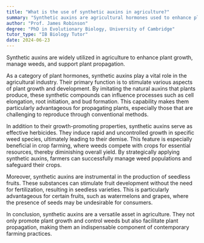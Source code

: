 ```yaml
---
title: "What is the use of synthetic auxins in agriculture?"
summary: "Synthetic auxins are agricultural hormones used to enhance plant growth, manage weeds, and assist in plant propagation."
author: "Prof. James Robinson"
degree: "PhD in Evolutionary Biology, University of Cambridge"
tutor_type: "IB Biology Tutor"
date: 2024-06-23
---
```


Synthetic auxins are widely utilized in agriculture to enhance plant growth, manage weeds, and support plant propagation.

As a category of plant hormones, synthetic auxins play a vital role in the agricultural industry. Their primary function is to stimulate various aspects of plant growth and development. By imitating the natural auxins that plants produce, these synthetic compounds can influence processes such as cell elongation, root initiation, and bud formation. This capability makes them particularly advantageous for propagating plants, especially those that are challenging to reproduce through conventional methods.

In addition to their growth-promoting properties, synthetic auxins serve as effective herbicides. They induce rapid and uncontrolled growth in specific weed species, ultimately leading to their demise. This feature is especially beneficial in crop farming, where weeds compete with crops for essential resources, thereby diminishing overall yield. By strategically applying synthetic auxins, farmers can successfully manage weed populations and safeguard their crops.

Moreover, synthetic auxins are instrumental in the production of seedless fruits. These substances can stimulate fruit development without the need for fertilization, resulting in seedless varieties. This is particularly advantageous for certain fruits, such as watermelons and grapes, where the presence of seeds may be undesirable for consumers.

In conclusion, synthetic auxins are a versatile asset in agriculture. They not only promote plant growth and control weeds but also facilitate plant propagation, making them an indispensable component of contemporary farming practices.
    